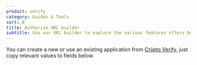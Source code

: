 ```yaml
---
product: verify
category: Guides & Tools
sort: 0
title: Authorize URL builder
subtitle: Use our URL builder to explore the various features offers by Criipto Verify and how to use them.
---
```



You can create a new or use an existing application from [Criipto Verify](https://dashboard.criipto.com/applications), just copy relevant values to fields below.

<AuthorizeURLBuilder />
